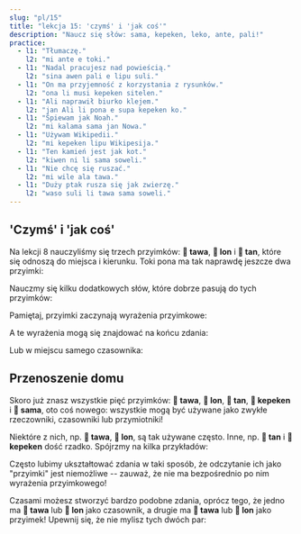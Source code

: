 ```yaml
---
slug: "pl/15"
title: "lekcja 15: 'czymś' i 'jak coś'"
description: "Naucz się słów: sama, kepeken, leko, ante, pali!"
practice:
  - l1: "Tłumaczę."
    l2: "mi ante e toki."
  - l1: "Nadal pracujesz nad powieścią."
    l2: "sina awen pali e lipu suli."
  - l1: "On ma przyjemność z korzystania z rysunków."
    l2: "ona li musi kepeken sitelen."
  - l1: "Ali naprawił biurko klejem."
    l2: "jan Ali li pona e supa kepeken ko."
  - l1: "Śpiewam jak Noah."
    l2: "mi kalama sama jan Nowa."
  - l1: "Używam Wikipedii."
    l2: "mi kepeken lipu Wikipesija."
  - l1: "Ten kamień jest jak kot."
    l2: "kiwen ni li sama soweli."
  - l1: "Nie chcę się ruszać."
    l2: "mi wile ala tawa."
  - l1: "Duży ptak rusza się jak zwierzę."
    l2: "waso suli li tawa sama soweli."
---
```



## 'Czymś' i 'jak coś'

Na lekcji 8 nauczyliśmy się trzech przyimków: **󱥩 tawa**, **󱤬 lon** i **󱥧 tan**, które się odnoszą do miejsca i kierunku. Toki pona ma tak naprawdę jeszcze dwa przyimki:

<List>
  <Word sl="kepeken" m="przy użyciu, za pomocą" />
  <Word sl="sama" m="podobny do, taki sam jak" />
</List>

Nauczmy się kilku dodatkowych słów, które dobrze pasują do tych przyimków:

<List>
  <Word sl="ante" m="zmienić; inny" />
  <Word sl="pali" m="pracować, budować" />
  <Word sl="leko" m="cegła, klocek" />
</List>

Pamiętaj, przyimki zaczynają wyrażenia przyimkowe:

<List>
  <Word sl="sama sina" m="tak samo jak ty" />
  <Word sl="kepeken toki" m="za pomocą języka" />
  <Word sl="kepeken ilo ante" m="innym narzędziem" />
</List>

A te wyrażenia mogą się znajdować na końcu zdania:

<List>
  <Sentence sl="mi toki sama sina." m="Mówię tak jak ty." />
  <Sentence sl="mi pali e leko kepeken ilo." m="Robię cegły za pomocą narzędzia." />
</List>

Lub w miejscu samego czasownika:

<List>
  <Sentence sl="ona li sama sina." m="Ona jest taka jak ty." />
  <Sentence sl="ona li kepeken ilo." m="On używa narzędzia." />
</List>

## Przenoszenie domu

Skoro już znasz wszystkie pięć przyimków: **󱥩 tawa**, **󱤬 lon**, **󱥧 tan**, **󱤙 kepeken** i **󱥖 sama**, oto coś nowego: wszystkie mogą być używane jako zwykłe rzeczowniki, czasowniki lub przymiotniki!

<List>
  <Word sl="tawa" m="ruszać; ruch; ruchomy" />
  <Word sl="lon" m="prawdziwy, rzeczywisty, istniejący" />
  <Word sl="tan" m="powód, pochodzenie" />
  <Word sl="kepeken" m="użycie" />
  <Word sl="sama" m="podobny, taki sam" />
</List>

Niektóre z nich, np. **󱥩 tawa**, **󱤬 lon**, są tak używane często. Inne, np. **󱥧 tan** i **󱤙 kepeken** dość rzadko. Spójrzmy na kilka przykładów:

<List>
  <Sentence sl="sona mi li sama." m="Moja wiedza jest podobna." />
  <Sentence
    sl="toki sina li lon."
    m="Twoja mowa jest prawdziwa.<br />(To, co mówisz, jest prawdą.)"
  />
  <Sentence
    sl="mi wile lukin e sitelen tawa."
    m="Chcę obejrzeć ruchomy obraz. (klip wideo, film)"
  />
  <Sentence sl="mi sona ala e tan." m="Nie znam powodu." />
</List>

Często lubimy ukształtować zdania w taki sposób, że odczytanie ich jako "przyimki" jest niemożliwe -- zauważ, że nie ma bezpośrednio po nim wyrażenia przyimkowego!

Czasami możesz stworzyć bardzo podobne zdania, oprócz tego, że jedno ma **󱥩 tawa** lub **󱤬 lon** jako czasownik, a drugie ma **󱥩 tawa** lub **󱤬 lon** jako przyimek!
Upewnij się, że nie mylisz tych dwóch par:

<List>
  <Sentence
    sl="jan li tawa tomo."
    m="Ktoś idzie do domu. (przyimek)"
  />
  <Sentence sl="jan li tawa e tomo." m="Ktoś przenosi dom. (czasownik)" />
  <Sentence sl="mi lon ma." m="Jestem na lądzie. (przyimek)" />
  <Sentence
    sl="mi lon e ma."
    m="Urzeczywistniam ląd.<br />Zakładam terytorium. (czasownik)"
  />
</List>

<Practice exercises={frontmatter.practice} />
